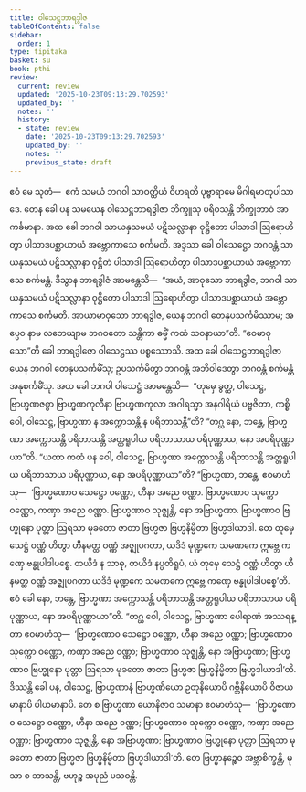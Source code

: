 ```yaml
---
title: ဝါသေဋ္ဌဘာရဒွါဇ
tableOfContents: false
sidebar:
  order: 1
type: tipitaka
basket: su
book: pthi
review:
  current: review
  updated: '2025-10-23T09:13:29.702593'
  updated_by: ''
  notes: ''
  history:
  - state: review
    date: '2025-10-23T09:13:29.702593'
    updated_by: ''
    notes: ''
    previous_state: draft
---
```



<ReviewStatus review={frontmatter.review} showDetails={true} />

<HypothesisAnnotation frontmatter={frontmatter} />

<DynamicBreadcrumb />

<Division number="111" book="pthi" e="ch" v="8" p="66">

<Paragraph number="241" book="pthi">
ဧဝံ မေ သုတံ—  ဧကံ သမယံ ဘဂဝါ သာဝတ္ထိယံ ဝိဟရတိ ပုဗ္ဗာရာမေ မိဂါရမာတုပါသာဒေ. တေန ခေါ ပန သမယေန ဝါသေဋ္ဌဘာရဒွါဇာ ဘိက္ခူသု ပရိဝသန္တိ ဘိက္ခုဘာဝံ အာကင်္ခမာနာ. အထ ခေါ ဘဂဝါ သာယနှသမယံ ပဋိသလ္လာနာ ဝုဋ္ဌိတော ပါသာဒါ ဩရောဟိတွာ ပါသာဒပစ္ဆာယာယံ အဗ္ဘောကာသေ စင်္ကမတိ.
</Paragraph>

</Division>
<Division number="112" book="pthi" e="ch" v="8" p="66">

<Paragraph number="242" book="pthi">
အဒ္ဒသာ ခေါ ဝါသေဋ္ဌော ဘဂဝန္တံ သာယနှသမယံ ပဋိသလ္လာနာ ဝုဋ္ဌိတံ ပါသာဒါ ဩရောဟိတွာ ပါသာဒပစ္ဆာယာယံ အဗ္ဘောကာသေ စင်္ကမန္တံ. ဒိသွာန ဘာရဒွါဇံ အာမန္တေသိ—  “အယံ, အာဝုသော ဘာရဒွါဇ, ဘဂဝါ သာယနှသမယံ ပဋိသလ္လာနာ ဝုဋ္ဌိတော ပါသာဒါ ဩရောဟိတွာ ပါသာဒပစ္ဆာယာယံ အဗ္ဘောကာသေ စင်္ကမတိ. အာယာမာဝုသော ဘာရဒွါဇ, ယေန ဘဂဝါ တေနုပသင်္ကမိဿာမ; အပ္ပေဝ နာမ လဘေယျာမ ဘဂဝတော သန္တိကာ ဓမ္မိံ ကထံ သဝနာယာ”တိ. “ဧဝမာဝုသော”တိ ခေါ ဘာရဒွါဇော ဝါသေဋ္ဌဿ ပစ္စဿောသိ.
</Paragraph>

</Division>
<Division number="113" book="pthi" e="ch" v="8" p="66">

<Paragraph number="243" book="pthi">
အထ ခေါ ဝါသေဋ္ဌဘာရဒွါဇာ ယေန ဘဂဝါ တေနုပသင်္ကမိံသု; ဥပသင်္ကမိတွာ ဘဂဝန္တံ အဘိဝါဒေတွာ ဘဂဝန္တံ စင်္ကမန္တံ အနုစင်္ကမိံသု. အထ ခေါ ဘဂဝါ ဝါသေဋ္ဌံ အာမန္တေသိ—  “တုမှေ ခွတ္ထ, ဝါသေဋ္ဌ, ဗြာဟ္မဏဇစ္စာ ဗြာဟ္မဏကုလီနာ ဗြာဟ္မဏကုလာ အဂါရသ္မာ အနဂါရိယံ ပဗ္ဗဇိတာ, ကစ္စိ ဝေါ, ဝါသေဋ္ဌ, ဗြာဟ္မဏာ န အက္ကောသန္တိ န ပရိဘာသန္တီ”တိ? “တဂ္ဃ နော, ဘန္တေ, ဗြာဟ္မဏာ အက္ကောသန္တိ ပရိဘာသန္တိ အတ္တရူပါယ ပရိဘာသာယ ပရိပုဏ္ဏာယ, နော အပရိပုဏ္ဏာယာ”တိ. “ယထာ ကထံ ပန ဝေါ, ဝါသေဋ္ဌ, ဗြာဟ္မဏာ အက္ကောသန္တိ ပရိဘာသန္တိ အတ္တရူပါယ ပရိဘာသာယ ပရိပုဏ္ဏာယ, နော အပရိပုဏ္ဏာယာ”တိ? “ဗြာဟ္မဏာ, ဘန္တေ, ဧဝမာဟံသု—  ‘ဗြာဟ္မဏောဝ သေဋ္ဌော ဝဏ္ဏော, ဟီနာ အညေ ဝဏ္ဏာ. ဗြာဟ္မဏောဝ သုက္ကော ဝဏ္ဏော, ကဏှာ အညေ ဝဏ္ဏာ. ဗြာဟ္မဏာဝ သုဇ္ဈန္တိ, နော အဗြာဟ္မဏာ. ဗြာဟ္မဏာဝ ဗြဟ္မုနော ပုတ္တာ ဩရသာ မုခတော ဇာတာ ဗြဟ္မဇာ ဗြဟ္မနိမ္မိတာ ဗြဟ္မဒါယာဒါ. တေ တုမှေ သေဋ္ဌံ ဝဏ္ဏံ ဟိတွာ ဟီနမတ္ထ ဝဏ္ဏံ အဇ္ဈုပဂတာ, ယဒိဒံ မုဏ္ဍကေ သမဏကေ ဣဗ္ဘေ ကဏှေ ဗန္ဓုပါဒါပစ္စေ. တယိဒံ န သာဓု, တယိဒံ နပ္ပတိရူပံ, ယံ တုမှေ သေဋ္ဌံ ဝဏ္ဏံ ဟိတွာ ဟီနမတ္ထ ဝဏ္ဏံ အဇ္ဈုပဂတာ ယဒိဒံ မုဏ္ဍကေ သမဏကေ ဣဗ္ဘေ ကဏှေ ဗန္ဓုပါဒါပစ္စေ’တိ. ဧဝံ ခေါ နော, ဘန္တေ, ဗြာဟ္မဏာ အက္ကောသန္တိ ပရိဘာသန္တိ အတ္တရူပါယ ပရိဘာသာယ ပရိပုဏ္ဏာယ, နော အပရိပုဏ္ဏာယာ”တိ.
</Paragraph>

</Division>
<Division number="114" book="pthi" e="ch" v="8" p="67">

<Paragraph number="244" book="pthi">
“တဂ္ဃ ဝေါ, ဝါသေဋ္ဌ, ဗြာဟ္မဏာ ပေါရာဏံ အဿရန္တာ ဧဝမာဟံသု—  ‘ဗြာဟ္မဏောဝ သေဋ္ဌော ဝဏ္ဏော, ဟီနာ အညေ ဝဏ္ဏာ; ဗြာဟ္မဏောဝ သုက္ကော ဝဏ္ဏော, ကဏှာ အညေ ဝဏ္ဏာ; ဗြာဟ္မဏာဝ သုဇ္ဈန္တိ, နော အဗြာဟ္မဏာ; ဗြာဟ္မဏာဝ ဗြဟ္မုနော ပုတ္တာ ဩရသာ မုခတော ဇာတာ ဗြဟ္မဇာ ဗြဟ္မနိမ္မိတာ ဗြဟ္မဒါယာဒါ’တိ. ဒိဿန္တိ ခေါ ပန, ဝါသေဋ္ဌ, ဗြာဟ္မဏာနံ ဗြာဟ္မဏိယော ဥတုနိယောပိ ဂဗ္ဘိနိယောပိ ဝိဇာယမာနာပိ ပါယမာနာပိ. တေ စ ဗြာဟ္မဏာ ယောနိဇာဝ သမာနာ ဧဝမာဟံသု—  ‘ဗြာဟ္မဏောဝ သေဋ္ဌော ဝဏ္ဏော, ဟီနာ အညေ ဝဏ္ဏာ; ဗြာဟ္မဏောဝ သုက္ကော ဝဏ္ဏော, ကဏှာ အညေ ဝဏ္ဏာ; ဗြာဟ္မဏာဝ သုဇ္ဈန္တိ, နော အဗြာဟ္မဏာ; ဗြာဟ္မဏာဝ ဗြဟ္မုနော ပုတ္တာ ဩရသာ မုခတော ဇာတာ ဗြဟ္မဇာ ဗြဟ္မနိမ္မိတာ ဗြဟ္မဒါယာဒါ’တိ. တေ ဗြဟ္မာနဉ္စေဝ အဗ္ဘာစိက္ခန္တိ, မုသာ စ ဘာသန္တိ, ဗဟုဉ္စ အပုညံ ပသဝန္တိ.
</Paragraph>
</Division>